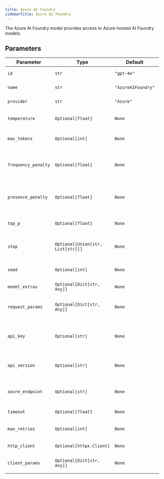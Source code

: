 ```yaml
---
title: Azure AI Foundry
sidebarTitle: Azure AI Foundry
---
```


The Azure AI Foundry model provides access to Azure-hosted AI Foundry models.

## Parameters

| Parameter                | Type                       | Default                        | Description                                                                                               |
| ------------------------ | -------------------------- | ------------------------------ | --------------------------------------------------------------------------------------------------------- |
| `id`                     | `str`                      | `"gpt-4o"`                     | The id of the model to use                                                                               |
| `name`                   | `str`                      | `"AzureAIFoundry"`             | The name of the model                                                                                     |
| `provider`               | `str`                      | `"Azure"`                      | The provider of the model                                                                                 |
| `temperature`            | `Optional[float]`          | `None`                         | Controls randomness in the model's output (0.0 to 2.0)                                                  |
| `max_tokens`             | `Optional[int]`            | `None`                         | Maximum number of tokens to generate in the response                                                     |
| `frequency_penalty`      | `Optional[float]`          | `None`                         | Penalizes new tokens based on their frequency in the text so far (-2.0 to 2.0)                         |
| `presence_penalty`       | `Optional[float]`          | `None`                         | Penalizes new tokens based on whether they appear in the text so far (-2.0 to 2.0)                     |
| `top_p`                  | `Optional[float]`          | `None`                         | Controls diversity via nucleus sampling (0.0 to 1.0)                                                    |
| `stop`                   | `Optional[Union[str, List[str]]]` | `None`                  | Up to 4 sequences where the API will stop generating further tokens                                     |
| `seed`                   | `Optional[int]`            | `None`                         | Random seed for deterministic sampling                                                                   |
| `model_extras`           | `Optional[Dict[str, Any]]` | `None`                         | Additional model-specific parameters                                                                     |
| `request_params`         | `Optional[Dict[str, Any]]` | `None`                         | Additional parameters to include in the request                                                          |
| `api_key`                | `Optional[str]`            | `None`                         | The API key for Azure AI Foundry (defaults to AZURE_API_KEY env var)                                   |
| `api_version`            | `Optional[str]`            | `None`                         | The API version to use (defaults to AZURE_API_VERSION env var)                                          |
| `azure_endpoint`         | `Optional[str]`            | `None`                         | The Azure endpoint URL (defaults to AZURE_ENDPOINT env var)                                             |
| `timeout`                | `Optional[float]`          | `None`                         | Request timeout in seconds                                                                               |
| `max_retries`            | `Optional[int]`            | `None`                         | Maximum number of retries for failed requests                                                           |
| `http_client`            | `Optional[httpx.Client]`   | `None`                         | HTTP client instance for making requests                                                                |
| `client_params`          | `Optional[Dict[str, Any]]` | `None`                         | Additional parameters for client configuration                                                           |